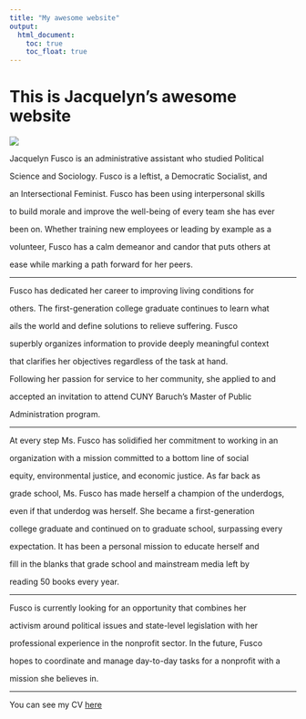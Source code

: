```yaml
---
title: "My awesome website"
output: 
  html_document:
    toc: true
    toc_float: true
---
```


# This is Jacquelyn's awesome website

![](https://media.giphy.com/media/drXGoW1iudhKw/giphy.gif)

Jacquelyn Fusco is an administrative assistant who studied Political

Science and Sociology. Fusco is a leftist, a Democratic Socialist, and

an Intersectional Feminist. Fusco has been using interpersonal skills

to build morale and improve the well-being of every team she has ever

been on. Whether training new employees or leading by example as a

volunteer, Fusco has a calm demeanor and candor that puts others at

ease while marking a path forward for her peers.

***

Fusco has dedicated her career to improving living conditions for

others. The first-generation college graduate continues to learn what

ails the world and define solutions to relieve suffering. Fusco

superbly organizes information to provide deeply meaningful context

that clarifies her objectives regardless of the task at hand.

Following her passion for service to her community, she applied to and

accepted an invitation to attend CUNY Baruch’s Master of Public

Administration program.

***

At every step Ms. Fusco has solidified her commitment to working in an

organization with a mission committed to a bottom line of social

equity, environmental justice, and economic justice. As far back as

grade school, Ms. Fusco has made herself a champion of the underdogs,

even if that underdog was herself. She became a first-generation

college graduate and continued on to graduate school, surpassing every

expectation. It has been a personal mission to educate herself and

fill in the blanks that grade school and mainstream media left by

reading 50 books every year.

***

Fusco is currently looking for an opportunity that combines her

activism around political issues and state-level legislation with her

professional experience in the nonprofit sector. In the future, Fusco

hopes to coordinate and manage day-to-day tasks for a nonprofit with a

mission she believes in.

***

You can see my CV [here](jacquelynjoan.html)